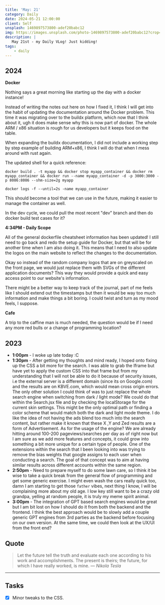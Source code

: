 ```yaml
---
title: 'May: 21'
category: Daily
date: 2024-05-21 12:00:00
client: Self
unsplash: 1469897573800-adef20babc12
img: https://images.unsplash.com/photo-1469897573800-adef20babc12?crop=entropy&cs=srgb&fm=jpg&ixid=MnwzNjM5Nzd8MHwxfHJhbmRvbXx8fHx8fHx8fDE2ODE3NDg2ODY&ixlib=rb-4.0.3&q=85
description: |
   May 21st - my Daily VLog! Just kidding!
tags:
    - daily
---
```


## 2024

**Docker**

Nothing says a great morning like starting up the day with a docker instance!

Instead of writing the notes out here on how I fixed it, I think I will get into the habit of updating the documentation around the Docker problem.
This time it was migrating over to the buildx platform, which now that I think about it, ugh it does make sense why this is now part of docker.
The whole ARM / x86 situation is rough for us developers but it keeps food on the table.

When expanding the buildx documentation, I did not include a working step by step example of building ARM+x86, I think I will do that when I mess around with rust again.

The updated shell for a quick reference: 

```shell
docker build . -t myapp && docker stop myapp_container && docker rm myapp_container && docker run --name myapp_container -d -p 3000:3000 -p 8086:8086 --shm-size=2g myapp
```

```shell
docker logs -f --until=2s -name myapp_container
```

This should become a tool that we can use in the future, making it easier to manage the container as well.

In the dev cycle, we could pull the most recent "dev" branch and then do docker build test cases for it? 

**4:34PM - Daily Scope**

All of the general dockerfile cheatsheet information has been updated!
I still need to go back and redo the setup guide for Docker, but that will be for another time when I am also doing it.
This means that I need to also update the logos on the main website to reflect the changes to the documentation.

Okay so instead of the random company logos that are on greyscaled on the front page, we would just replace them with SVGs of the different application documents?
This way they would provide a quick and easy access point to our website's information.

There might be a better way to keep track of the journal, part of me feels like I should extend out the timestamps but then it would be way too much information and make things a bit boring.
I could twist and turn as my mood feels, I suppose. 

**Cafe**

A trip to the caffine man is much needed, the question would be if I need any more red bulls or a change of programming location?

## 2023

- **1:00pm** - I woke up late today :C
- **1:30pm** - After getting my thoughts and mind ready, I hoped onto fixing up the CSS a bit more for the search. I was able to grab the Iframe but have yet to apply the custom CSS into that frame but from my understanding that I will not be able to do it because of security issues, i.e the external server is a different domain (since its on Google.com) and the results are on KBVE.com, which would mean cross origin errors. The only other solution I could think of was to just replace the whole search engine when switching from dark / light mode? We could do that within the Search.jsx file and by checking the localStorage for the current skin settings. This might be the only optimal path or finding a color scheme that would match both the dark and light mode theme. I do like the idea of not having the ads blend too much into the search content, but rather make it known that these X ,Y and Zed results are a form of Advertisement. As for the usage of the engine? We are already hitting around 100-200 pageviews/searches per day as of right now but I am sure as we add more features and concepts, it could grow into something a bit more unique for a certain type of people. One of the extensions within the search that I been looking into was trying to remove the bias weights that google assigns to each user when conducting a search. The goal of that concept was to aim at having similar results across different accounts within the same region. 
- **2:50pm** - Need to prepare myself to do some lawn care, so I think it be wise to take a quick break from the general flow of programming and get some generic exercise. I might even wash the cars really quick too, damn I am starting to get those `father` vibes, next thing I know, I will be complaining more about my old age. I low key still want to be a crazy old grandpa, yelling at random people, it is truly my meme spirit animal.
- **3:00pm** - The integration of GPT based search engines would be great but I am bit lost on how I should do it from both the backend and the frontend. I think the best approach would be to slowly add a couple generic GPT engines from 3rd parties as the backend before focusing on our own version. At the same time, we could then look at the UX/UI from the front end?

## Quote

> Let the future tell the truth and evaluate each one according to his work and accomplishments. The present is theirs; the future, for which I have really worked, is mine.
> — <cite>Nikola Tesla</cite>

---

## Tasks

- [X] Minor tweaks to the CSS.


